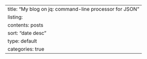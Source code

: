 ---
title: "My blog on jq: command-line processor for JSON"
listing:
  contents: posts
  sort: "date desc"
  type: default
  categories: true
---